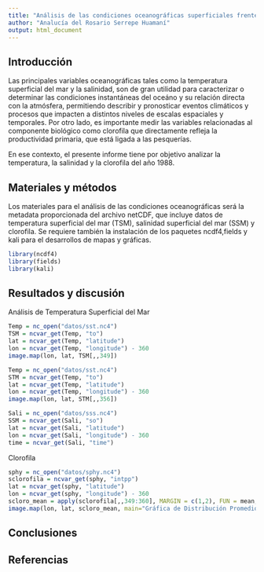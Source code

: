 ```yaml
---
title: "Análisis de las condiciones oceanográficas superficiales frente a Perú durante el año 1988"
author: "Analucía del Rosario Serrepe Huamaní"
output: html_document
---
```


## Introducción
Las principales variables oceanográficas tales como la temperatura superficial del mar y la salinidad, son de gran utilidad para caracterizar o determinar las condiciones instantáneas del oceáno y su relación directa con la atmósfera, permitiendo describir y pronosticar eventos climáticos y procesos que impacten a distintos niveles de escalas espaciales y temporales. Por otro lado, es importante medir las variables relacionadas al componente biológico como clorofila que directamente refleja la productividad primaria, que está ligada a las pesquerías.

En ese contexto, el presente informe tiene por objetivo analizar la temperatura, la salinidad y la clorofila del año 1988.




## Materiales y métodos

Los materiales para el análisis de las condiciones oceanográficas será la metadata proporcionada del archivo netCDF, que incluye datos de temperatura superficial del mar (TSM), salinidad superficial del mar (SSM) y clorofila. Se requiere también la instalación de los paquetes ncdf4,fields y kali para el desarrollos de mapas y gráficas.

```r
library(ncdf4)
library(fields)
library(kali)
```


## Resultados y discusión

Análisis de Temperatura Superficial del Mar 
```r
Temp = nc_open("datos/sst.nc4")
TSM = ncvar_get(Temp, "to")
lat = ncvar_get(Temp, "latitude")
lon = ncvar_get(Temp, "longitude") - 360
image.map(lon, lat, TSM[,,349])
```

```r
Temp = nc_open("datos/sst.nc4")
STM = ncvar_get(Temp, "to")
lat = ncvar_get(Temp, "latitude")
lon = ncvar_get(Temp, "longitude") - 360
image.map(lon, lat, STM[,,356])
```
```r
Sali = nc_open("datos/sss.nc4")
SSM = ncvar_get(Sali, "so")
lat = ncvar_get(Sali, "latitude")
lon = ncvar_get(Sali, "longitude") - 360
time = ncvar_get(Sali, "time")
```

Clorofila
```r
sphy = nc_open("datos/sphy.nc4")
sclorofila = ncvar_get(sphy, "intpp")
lat = ncvar_get(sphy, "latitude")
lon = ncvar_get(sphy, "longitude") - 360
scloro_mean = apply(sclorofila[,,349:360], MARGIN = c(1,2), FUN = mean, na.rm = TRUE)
image.map(lon, lat, scloro_mean, main="Gráfica de Distribución Promedio de Clorofila en el año 1988")
```




## Conclusiones

## Referencias

